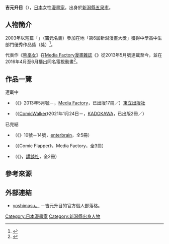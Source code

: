 {{multiple issues|
{{Notability Unreferenced|time=2016-08-16T08:20:01+00:00}}
{{Primarysources|time=2016-08-16T08:20:01+00:00}}
}}
{{Infobox 漫畫家|
|姓名 = 吉元升目
|畫像 = 
|畫像尺寸 = 
|附註 = 
|本名 = 
|日語原文 = 吉元 ますめ
|羅馬字 = Yoshimoto Masume
|出生日期 = 
|出生地點 = {{JPN}}[[新潟縣|新潟縣]][[五泉市|五泉市]]
|逝世日期 = 
|逝世地點 = 
|國籍 = {{JPN}}
|職業 = [[漫畫家|漫畫家]]
|活躍時期 = 
|類型 = 
|代表作 = 《[[熊巫女|熊巫女]]》
|獎項 = 
|簽名 = 
|官方網站 = [http://masmeyoshimoto.tumblr.com/ yoshimasu。] {{ja icon}}
}}
{{japanese|japanese=吉元 ますめ|kana=よしもと ますめ|romaji=Yoshimoto Masume}}
'''吉元升目'''（{{lang-ja|吉元 ますめ}}{{bd||}}），[[日本|日本]]女性[[漫畫家|漫畫家]]。出身於[[新潟縣|新潟縣]][[五泉市|五泉市]]。

== 人物簡介 ==
2003年以短篇「{{lang|ja|ハートについて考えてみる}}」（'''吉元{{lang|ja|マスメ}}'''名義）參加在地「第6屆新潟漫畫大獎」獲得中學高中生部門優秀作品獎（{{link-ja|魔夜峰央|魔夜峰央}}獎）<ref>{{Cite web|date=|url=http://award.manganime-niigata.jp/results_6.html|script-title=ja:第6回にいがたマンガ大賞|work={{link-ja|新潟漫畫大賞實行委員會|にいがたマンガ大賞|新潟漫畫大獎實行委員會}}|publisher=新潟市役所 新潟市文化體育部文化政策課|accessdate=2016-08-16|language=ja|archive-date=2018-12-14|archive-url=https://web.archive.org/web/20181214065001/http://award.manganime-niigata.jp/results_6.html|dead-url=no}}</ref>。

代表作《[[熊巫女|熊巫女]]》在[[Media_Factory|Media Factory]][[漫畫雜誌|漫畫雜誌]]《{{link-ja|Comic Flapper|コミックフラッパー}}》從2013年5月號連載至今，並在2016年4月至6月播出同名電視動畫<ref>{{Cite web|url=http://natalie.mu/comic/news/161670|script-title=ja:「くまみこ」TVアニメ化、田舎コンプレックスの巫女と喋るクマ描くコメディ|date=2015-10-09|publisher=[[Natalie_(網站)|Comic Natalie]]|accessdate=2016-08-16|language=ja|archive-date=2020-11-08|archive-url=https://web.archive.org/web/20201108111320/https://natalie.mu/comic/news/161670|dead-url=no}}</ref>。

== 作品一覽 ==
; 連載中
* {{nihongo|[[熊巫女|熊巫女]]|くまみこ}}（《{{link-ja|Comic Flapper|コミックフラッパー}}》2013年5月號－，[[Media_Factory|Media Factory]]，已出版17冊／{{as of|2022|1|21}}）[[東立出版社|東立出版社]]
* {{lang|ja|ほのぼの異世界転生デイズ ～レベルカンスト、アイテム持ち越し！私は最強幼女です～}}（《[[ComicWalker|ComicWalker]]》2021年1月24日－，[[KADOKAWA|KADOKAWA]]，已出版2冊／{{as of|2022|2|21}}）

; 已完結
* {{lang|ja|イモムシのおよめさん}}（《{{link-ja|Harta|ハルタ (漫画誌)|Fellows！}}》10號－14號，[[enterbrain|enterbrain]]，全5冊）
* {{lang|ja|押入れのわらしさん}}（《Comic Flapper》，Media Factory，全3冊）
* {{lang|ja|魔法少女おまつ}}（《{{link-ja|Young Magazine 3rd|ヤングマガジンサード}}》，[[講談社|講談社]]，全2冊）

== 參考來源 ==
{{reflist}}

== 外部連結 ==
* [https://masmeyoshimoto.tumblr.com/ yoshimasu。] {{ja icon}}－吉元升目的官方個人部落格。
{{Manga-artist-stub}}
{{Normdaten}}
{{DEFAULTSORT:Yoshimoto Masume}}
[[Category:日本漫畫家|Category:日本漫畫家]]
[[Category:新潟縣出身人物|Category:新潟縣出身人物]]